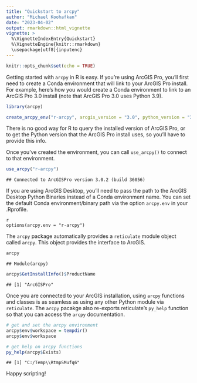 ```yaml
---
title: "Quickstart to arcpy"
author: "Michael Koohafkan"
date: "2023-04-02"
output: rmarkdown::html_vignette
vignette: >
  %\VignetteIndexEntry{Quickstart}
  %\VignetteEngine{knitr::rmarkdown}
  \usepackage[utf8]{inputenc}
---
```



```r
knitr::opts_chunk$set(echo = TRUE)
```

Getting started with `arcpy` in R is easy. If you're using ArcGIS Pro,
you'll first need to create a Conda environment that will link to your
ArcGIS Pro install. For example, here's how you would create a Conda
environment to link to an ArcGIS Pro 3.0 install (note that ArcGIS Pro
3.0 uses Python 3.9).


```r
library(arcpy)

create_arcpy_env("r-arcpy", arcgis_version = "3.0", python_version = "3.9")
```

There is no good way for R to query the installed version of ArcGIS 
Pro, or to get the Python version that the ArcGIS Pro install uses,
so you'll have to provide this info.

Once you've created the environment, you can call `use_arcpy()` 
to connect to that environment.


```r
use_arcpy("r-arcpy")
```


```
## Connected to ArcGISPro version 3.0.2 (build 36056)
```


If you are using ArcGIS Desktop, you'll need to pass the path to the
ArcGIS Desktop Python Binaries instead of a Conda environment name.
You can set the default Conda environment/binary path via the option
`arcpy.env` in your .Rprofile.

```
{r}
options(arcpy.env = "r-arcpy")
```

The `arcpy` package automatically provides a `reticulate` module object 
called `arcpy`. This object provides the interface to ArcGIS.


```r
arcpy
```

```
## Module(arcpy)
```

```r
arcpy$GetInstallInfo()$ProductName
```

```
## [1] "ArcGISPro"
```

Once you are connected to your ArcGIS installation, using `arcpy` functions
and classes is as seamless as using any other Python module via `reticulate`.
The `arcpy` pacakge also re-exports reticulate's `py_help` function so that 
you can access the `arcpy` documentation.



```r
# get and set the arcpy environment
arcpy$env$workspace = tempdir()
arcpy$env$workspace

# get help on arcpy functions
py_help(arcpy$Exists)
```


```
## [1] "C:/Temp\\RtmpSMufq6"
```


Happy scripting!
